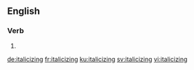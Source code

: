 ==English==

===Verb===
{{head|en|present participle}}

# {{present participle of|italicize|lang=en}}

[[de:italicizing]]
[[fr:italicizing]]
[[ku:italicizing]]
[[sv:italicizing]]
[[vi:italicizing]]